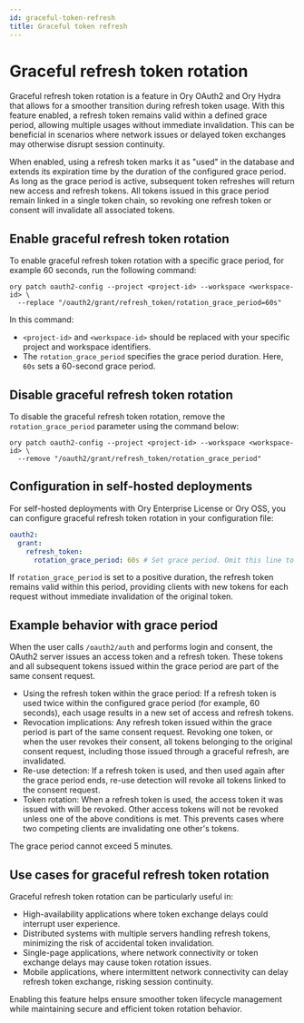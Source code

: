 ```yaml
---
id: graceful-token-refresh
title: Graceful token refresh
---
```


# Graceful refresh token rotation

Graceful refresh token rotation is a feature in Ory OAuth2 and Ory Hydra that allows for a smoother transition during refresh
token usage. With this feature enabled, a refresh token remains valid within a defined grace period, allowing multiple usages
without immediate invalidation. This can be beneficial in scenarios where network issues or delayed token exchanges may otherwise
disrupt session continuity.

When enabled, using a refresh token marks it as "used" in the database and extends its expiration time by the duration of the
configured grace period. As long as the grace period is active, subsequent token refreshes will return new access and refresh
tokens. All tokens issued in this grace period remain linked in a single token chain, so revoking one refresh token or consent
will invalidate all associated tokens.

## Enable graceful refresh token rotation

To enable graceful refresh token rotation with a specific grace period, for example 60 seconds, run the following command:

```shell
ory patch oauth2-config --project <project-id> --workspace <workspace-id> \
  --replace "/oauth2/grant/refresh_token/rotation_grace_period=60s"
```

In this command:

- `<project-id>` and `<workspace-id>` should be replaced with your specific project and workspace identifiers.
- The `rotation_grace_period` specifies the grace period duration. Here, `60s` sets a 60-second grace period.

## Disable graceful refresh token rotation

To disable the graceful refresh token rotation, remove the `rotation_grace_period` parameter using the command below:

```shell
ory patch oauth2-config --project <project-id> --workspace <workspace-id> \
  --remove "/oauth2/grant/refresh_token/rotation_grace_period"
```

## Configuration in self-hosted deployments

For self-hosted deployments with Ory Enterprise License or Ory OSS, you can configure graceful refresh token rotation in your
configuration file:

```yaml
oauth2:
  grant:
    refresh_token:
      rotation_grace_period: 60s # Set grace period. Omit this line to disable.
```

If `rotation_grace_period` is set to a positive duration, the refresh token remains valid within this period, providing clients
with new tokens for each request without immediate invalidation of the original token.

## Example behavior with grace period

When the user calls `/oauth2/auth` and performs login and consent, the OAuth2 server issues an access token and a refresh token.
These tokens and all subsequent tokens issued within the grace period are part of the same consent request.

- Using the refresh token within the grace period: If a refresh token is used twice within the configured grace period (for
  example, 60 seconds), each usage results in a new set of access and refresh tokens.
- Revocation implications: Any refresh token issued within the grace period is part of the same consent request. Revoking one
  token, or when the user revokes their consent, all tokens belonging to the original consent request, including those issued
  through a graceful refresh, are invalidated.
- Re-use detection: If a refresh token is used, and then used again after the grace period ends, re-use detection will revoke all
  tokens linked to the consent request.
- Token rotation: When a refresh token is used, the access token it was issued with will be revoked. Other access tokens will not
  be revoked unless one of the above conditions is met. This prevents cases where two competing clients are invalidating one
  other's tokens.

The grace period cannot exceed 5 minutes.

## Use cases for graceful refresh token rotation

Graceful refresh token rotation can be particularly useful in:

- High-availability applications where token exchange delays could interrupt user experience.
- Distributed systems with multiple servers handling refresh tokens, minimizing the risk of accidental token invalidation.
- Single-page applications, where network connectivity or token exchange delays may cause token rotation issues.
- Mobile applications, where intermittent network connectivity can delay refresh token exchange, risking session continuity.

Enabling this feature helps ensure smoother token lifecycle management while maintaining secure and efficient token rotation
behavior.
